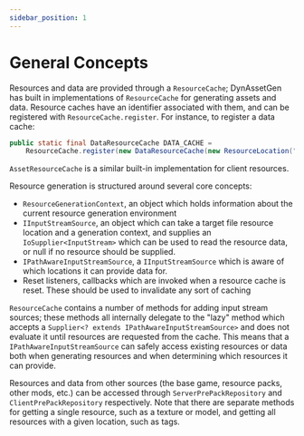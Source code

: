 ```yaml
---
sidebar_position: 1
---
```


# General Concepts

Resources and data are provided through a `ResourceCache`; DynAssetGen has built in implementations of `ResourceCache` for 
generating assets and data. Resource caches have an identifier associated with them, and can be registered with `ResourceCache.register`. For instance, to register a data cache:

```java
public static final DataResourceCache DATA_CACHE =
    ResourceCache.register(new DataResourceCache(new ResourceLocation("my_mod", "data")));
```

`AssetResourceCache` is a similar built-in implementation for client resources.

Resource generation is structured around several core concepts:
* `ResourceGenerationContext`, an object which holds information about the current resource generation environment
* `IInputStreamSource`, an object which can take a target file resource location and a generation context, and supplies an
  `IoSupplier<InputStream>` which can be used to read the resource data, or null if no resource should be supplied.
* `IPathAwareInputStreamSource`, a `IInputStreamSource` which is aware of which locations it can provide data for.
* Reset listeners, callbacks which are invoked when a resource cache is reset. These should be used to invalidate any sort of
  caching

`ResourceCache` contains a number of methods for adding input stream sources; these methods all
internally delegate to the "lazy" method which accepts a `Supplier<? extends IPathAwareInputStreamSource>` and does not
evaluate it until resources are requested from the cache. This means that a `IPathAwareInputStreamSource` can safely access
existing resources or data both when generating resources and when determining which resources it can provide.

Resources and data from other sources (the base game, resource packs, other mods, etc.) can be accessed through
`ServerPrePackRepository` and `ClientPrePackRepository` respectively. Note that there are separate methods for getting a
single resource, such as a texture or model, and getting all resources with a given location, such as tags.
